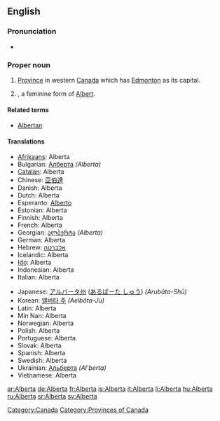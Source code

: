 {{wikipedia}}
==English==

===Pronunciation===
* {{audio|en-ca-Alberta.ogg|Audio (CA)}}

===Proper noun===
{{en-proper noun}}

# [[province|Province]] in western [[Canada]] which has [[Edmonton]] as its capital.
# {{given name|female}}, a feminine form of [[Albert]].

====Related terms====
* [[Albertan]]

====Translations====
{{trans-top|province}}
* [[Afrikaans]]: Alberta
* Bulgarian: [[Алберта]] ''(Alberta)''
* [[Catalan]]: Alberta
* Chinese: [[亞伯達]]
* Danish: Alberta
* Dutch: Alberta
* Esperanto: [[Alberto]]
* Estonian: Alberta
* Finnish: Alberta
* French: Alberta {{f}}
* Georgian: [[ალბერტა]] ''(Alberta)''
* German: Alberta
* Hebrew: [[אלברטה]]
* Icelandic: Alberta
* [[Ido]]: Alberta
* Indonesian: Alberta
* Italian: Alberta
{{trans-mid}}
* Japanese: [[アルバータ州]] ([[あるばーた しゅう]]) ''(Arubāta-Shū)''
* Korean: [[앨버타 주]] ''(Aelbŏta-Ju)''
* Latin: Alberta
* Min Nan: Alberta
* Norwegian: Alberta
* Polish: Alberta
* Portuguese: Alberta
* Slovak: Alberta
* Spanish: Alberta
* Swedish: Alberta
* Ukrainian: [[Альберта]] ''(Al'berta)''
* Vietnamese: Alberta
{{trans-bottom}}

[[Category:Canada]]
[[Category:Provinces of Canada]]

[[ar:Alberta]]
[[de:Alberta]]
[[fr:Alberta]]
[[is:Alberta]]
[[it:Alberta]]
[[li:Alberta]]
[[hu:Alberta]]
[[ru:Alberta]]
[[sr:Alberta]]
[[sv:Alberta]]
